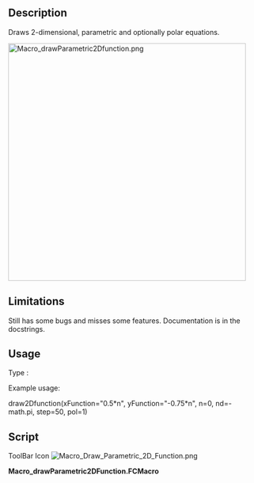 <languages/>
{{Macro
|Name=Macro Draw Parametric 2D Function
|Icon=Macro_Draw_Parametric_2D_Function.png
|Description=Draws 2-dimensional, parametric and optionally polar equations.
|Author=T4b
|Version=2.0
|Date=2012-08-30
|FCVersion=All
|Download=[https://www.freecadweb.org/wiki/images/0/03/Macro_Draw_Parametric_2D_Function.png ToolBar Icon]
}}

==Description==
Draws 2-dimensional, parametric and optionally polar equations.

[[Image:Macro_drawParametric2Dfunction.png|480px]]
{{Caption|DrawParametric2DFunction}}

==Limitations==
Still has some bugs and misses some features. Documentation is in the docstrings.

==Usage==
Type :


Example usage:

draw2Dfunction(xFunction="0.5*n", yFunction="-0.75*n", n=0, nd=-math.pi, step=50, pol=1)

==Script==

ToolBar Icon [[Image:Macro_Draw_Parametric_2D_Function.png]]

'''Macro_drawParametric2DFunction.FCMacro'''

{{MacroCode|code=

import FreeCAD, FreeCADGui, Part
import math

def evalFunction(suppliedFunction, n):
	"""This function uses eval to evaluate suppliedFunction.
	
	It does in no way check whether suppliedFunction is evil, thus it is itself evil!
	"""
	return eval(suppliedFunction)

def draw2Dfunction(xFunction="n", yFunction="n", n=-5, nd=10, step=10, z=0, pol=0):
	"""Draws 2-dimensional mathemathical functions
	
	The function is drawn for n's between n and n+nd, in steps of 1/step, on the z-coordinate z.
	Equations for x and y can be given (xFunction and yFunction arguments), they default to n.
	
	If pol=1 then x is interpreted as r and y is interpreted as t.
	"""
	nStart=n
	while math.fabs(n-nd)-1.0/step>0:
		print( "n: " + str(n))
		x=evalFunction(xFunction, n)
		y=evalFunction(yFunction, n)
		nNext=n+math.copysign(1,nd-n)/step 
		print( "nNext: " + str(nNext))
		xNext=evalFunction(xFunction, nNext)
		yNext=evalFunction(yFunction, nNext)
		if pol==0:
			nextSeg=(x,y,z),(xNext,yNext,z)
		else:
			nextSeg=(x*math.cos(y),x*math.sin(y),z),(xNext*math.cos(yNext),xNext*math.sin(yNext),z)
		print( "nextSeg: " + str(nextSeg))
		nomme=Part.makeLine(*nextSeg)
		if n==nStart:
			WWire=Part.Wire([nomme])
		else:
			WWire=Part.Wire([WWire,nomme])
		n=nNext
	Part.show(WWire)
#Example usage:
draw2Dfunction(xFunction="0.5*n", yFunction="-0.75*n", n=0, nd=-math.pi, step=50, pol=1)

}}